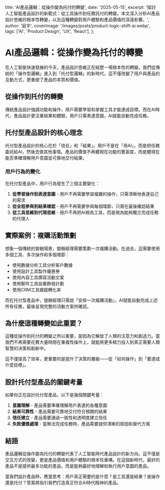 title: 'AI產品邏輯：從操作變為托付的轉變',
  date: '2025-05-15',
  excerpt: '探討人工智能產品設計的新範式：從工具操作到任務託付的轉變。本文深入分析AI產品設計思維的根本性轉變，以及這種轉變對用戶體驗和產品價值的深遠影響。',
  author: '庭宇',
  coverImage: '/images/posts/product-logic-shift-ai.webp',
  tags: ['AI', 'Product Design', 'UX', 'React'],
};


# AI產品邏輯：從操作變為托付的轉變

在人工智能快速發展的今天，產品設計思維正在經歷一場根本性的轉變。我們從傳統的「操作型邏輯」進入到「托付型邏輯」的新時代，這不僅改變了用戶與產品的互動方式，更重塑了產品的本質和價值。

## 從操作到托付的轉變

傳統產品設計強調功能和操作，用戶需要學習和掌握工具才能達成目標。而在AI時代，產品設計更注重結果和體驗，用戶只需表達意圖，AI就能自動完成任務。

<ProductLogicShiftChart />

## 托付型產品設計的核心理念

托付型產品設計的核心在於「信任」和「結果」。用戶不是在「用AI」，而是把任務委託給AI，然後去做其他事情。產品的價值不再體現在功能的豐富度，而是體現在能否準確理解用戶意圖並可靠地交付結果。

### 用戶行為的變化

在托付型產品中，用戶行為發生了三個主要變化：

1. **從學習操作到表達意圖** - 用戶不再需要學習複雜的操作，只需清晰地表達自己的需求
2. **從全程參與到結果確認** - 用戶不再需要參與每個環節，只需在最後確認結果
3. **從工具思維到代理思維** - 用戶不再把AI視為工具，而是視為能夠獨立完成任務的代理人

## 實際案例：複購活動策劃

想象一個傳統的營銷場景，營銷經理需要策劃一次複購活動。在過去，這需要使用多個工具、多次操作和多個環節：

- 使用數據分析工具分析客戶數據
- 使用設計工具製作優惠券
- 使用內容工具撰寫活動文案
- 使用郵件工具設置群發計劃
- 使用CRM工具跟蹤轉化率

而在托付型產品中，營銷經理只需說「安排一次複購活動」，AI就能自動完成上述所有任務，最後呈現完整的活動方案供確認。

## 為什麼這種轉變如此重要？

這種從操作到托付的轉變之所以重要，是因為它解放了人類的注意力和創造力。當我們不再需要花費大量時間在重複性操作上，就能將更多精力投入到真正需要人類智慧的決策和創新中。

這不僅提高了效率，更重要的是提升了決策的層級——從「如何操作」到「要達成什麼目標」。

## 設計托付型產品的關鍵考量

如果你正在設計托付型產品，以下是幾個關鍵考量：

1. **意圖理解** - 產品需要準確理解用戶表達的各種意圖
2. **結果可靠性** - 產品需要可靠地交付符合預期的結果
3. **信任建立** - 產品需要通過一致性和透明度建立信任
4. **失敗優雅處理** - 當無法完成任務時，產品需要提供清晰的原因和替代方案

## 結語

產品邏輯從操作變為托付的轉變代表了人工智能時代產品設計的新方向。這不僅是交互方式的改變，更是產品價值和用戶體驗的根本性重構。在這個新時代，最好的產品不是提供最多功能的產品，而是能夠最好地理解和執行用戶意圖的產品。

當我們設計產品時，應當思考：用戶真正需要的是什麼？是工具還是結果？是操作還是托付？答案將指引我們打造真正符合AI時代精神的產品。
